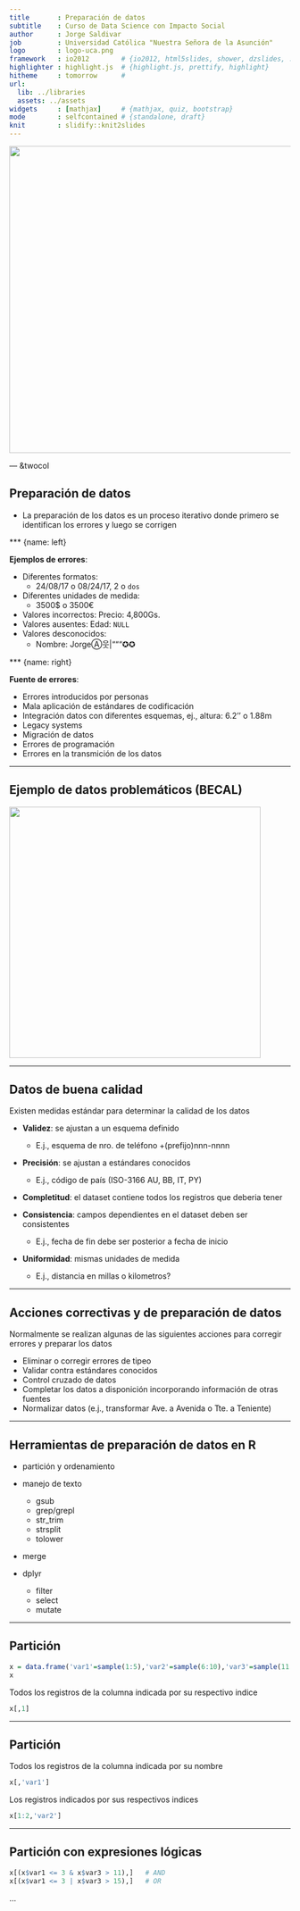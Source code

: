 ```yaml
---
title       : Preparación de datos
subtitle    : Curso de Data Science con Impacto Social
author      : Jorge Saldivar
job         : Universidad Católica "Nuestra Señora de la Asunción"
logo        : logo-uca.png
framework   : io2012        # {io2012, html5slides, shower, dzslides, ...}
highlighter : highlight.js  # {highlight.js, prettify, highlight}
hitheme     : tomorrow      # 
url:
  lib: ../libraries
  assets: ../assets
widgets     : [mathjax]     # {mathjax, quiz, bootstrap}
mode        : selfcontained # {standalone, draft}
knit        : slidify::knit2slides
---
```


<img class=center src="../assets/img/datamining-bron-copyright-user.png" height=550 />


--- &twocol

## Preparación de datos 

* La preparación de los datos es un proceso iterativo donde primero se identifican los errores y luego se corrigen

*** {name: left}

**Ejemplos de errores**:

  - Diferentes formatos: 
    + 24/08/17 o 08/24/17, 2 o `dos`
  - Diferentes unidades de medida: 
    + 3500$ o 3500€
  - Valores incorrectos: Precio: 4,800Gs.
  - Valores ausentes: Edad: `NULL`
  - Valores desconocidos: 
    + Nombre: JorgeⒶ웃|"""✪✪

*** {name: right}

**Fuente de errores**:

  - Errores introducidos por personas
  - Mala aplicación de estándares de codificación
  - Integración datos con diferentes esquemas, ej., altura: 6.2'' o 1.88m
  - Legacy systems
  - Migración de datos
  - Errores de programación
  - Errores en la transmición de los datos

---

## Ejemplo de datos problemáticos (BECAL)

<img class=center src="../assets/img/datos_becal_problemas.png" height=450 />

---

## Datos de buena calidad

Existen medidas estándar para determinar la calidad de los datos

- **Validez**: se ajustan a un esquema definido 
  + E.j., esquema de nro. de teléfono +(prefijo)nnn-nnnn

- **Precisión**: se ajustan a estándares conocidos
  + E.j., código de país (ISO-3166 AU, BB, IT, PY)

- **Completitud**: el dataset contiene todos los registros que deberia tener

- **Consistencia**: campos dependientes en el dataset deben ser consistentes 
  + E.j., fecha de fin debe ser posterior a fecha de inicio

- **Uniformidad**: mismas unidades de medida 
  + E.j., distancia en millas o kilometros?

---

## Acciones correctivas y de preparación de datos

Normalmente se realizan algunas de las siguientes acciones para corregir errores y preparar los datos

- Eliminar o corregir errores de tipeo
- Validar contra estándares conocidos
- Control cruzado de datos
- Completar los datos a disponición incorporando información de otras fuentes
- Normalizar datos (e.j., transformar Ave. a Avenida o Tte. a Teniente)

---

## Herramientas de preparación de datos en R

- partición y ordenamiento

- manejo de texto

  - gsub
  - grep/grepl
  - str_trim
  - strsplit
  - tolower
  
- merge

- dplyr

  - filter
  - select
  - mutate

---

## Partición

```r
x = data.frame('var1'=sample(1:5),'var2'=sample(6:10),'var3'=sample(11:15))
x
```
Todos los registros de la columna indicada por su respectivo indice
```r
x[,1]
```

---

## Partición

Todos los registros de la columna indicada por su nombre
```r
x[,'var1']
```
Los registros indicados por sus respectivos indices
```r
x[1:2,'var2']
```

---

## Partición con expresiones lógicas

```r
x[(x$var1 <= 3 & x$var3 > 11),]   # AND
x[(x$var1 <= 3 | x$var3 > 15),]   # OR
```

...
